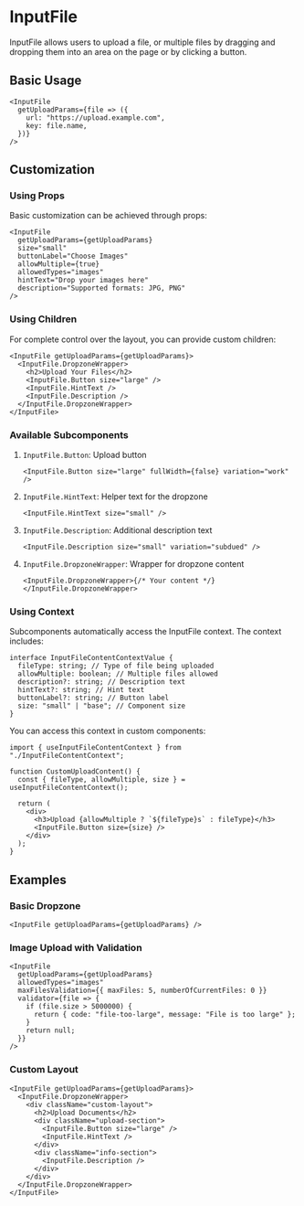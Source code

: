 
<Meta title="Components/Forms and Inputs/InputFile" />

# InputFile

InputFile allows users to upload a file, or multiple files by dragging and
dropping them into an area on the page or by clicking a button.

## Basic Usage

```tsx
<InputFile
  getUploadParams={file => ({
    url: "https://upload.example.com",
    key: file.name,
  })}
/>
```

## Customization

### Using Props

Basic customization can be achieved through props:

```tsx
<InputFile
  getUploadParams={getUploadParams}
  size="small"
  buttonLabel="Choose Images"
  allowMultiple={true}
  allowedTypes="images"
  hintText="Drop your images here"
  description="Supported formats: JPG, PNG"
/>
```

### Using Children

For complete control over the layout, you can provide custom children:

```tsx
<InputFile getUploadParams={getUploadParams}>
  <InputFile.DropzoneWrapper>
    <h2>Upload Your Files</h2>
    <InputFile.Button size="large" />
    <InputFile.HintText />
    <InputFile.Description />
  </InputFile.DropzoneWrapper>
</InputFile>
```

### Available Subcomponents

1. `InputFile.Button`: Upload button

   ```tsx
   <InputFile.Button size="large" fullWidth={false} variation="work" />
   ```

2. `InputFile.HintText`: Helper text for the dropzone

   ```tsx
   <InputFile.HintText size="small" />
   ```

3. `InputFile.Description`: Additional description text

   ```tsx
   <InputFile.Description size="small" variation="subdued" />
   ```

4. `InputFile.DropzoneWrapper`: Wrapper for dropzone content
   ```tsx
   <InputFile.DropzoneWrapper>{/* Your content */}</InputFile.DropzoneWrapper>
   ```

### Using Context

Subcomponents automatically access the InputFile context. The context includes:

```tsx
interface InputFileContentContextValue {
  fileType: string; // Type of file being uploaded
  allowMultiple: boolean; // Multiple files allowed
  description?: string; // Description text
  hintText?: string; // Hint text
  buttonLabel?: string; // Button label
  size: "small" | "base"; // Component size
}
```

You can access this context in custom components:

```tsx
import { useInputFileContentContext } from "./InputFileContentContext";

function CustomUploadContent() {
  const { fileType, allowMultiple, size } = useInputFileContentContext();

  return (
    <div>
      <h3>Upload {allowMultiple ? `${fileType}s` : fileType}</h3>
      <InputFile.Button size={size} />
    </div>
  );
}
```

## Examples

### Basic Dropzone

```tsx
<InputFile getUploadParams={getUploadParams} />
```

### Image Upload with Validation

```tsx
<InputFile
  getUploadParams={getUploadParams}
  allowedTypes="images"
  maxFilesValidation={{ maxFiles: 5, numberOfCurrentFiles: 0 }}
  validator={file => {
    if (file.size > 5000000) {
      return { code: "file-too-large", message: "File is too large" };
    }
    return null;
  }}
/>
```

### Custom Layout

```tsx
<InputFile getUploadParams={getUploadParams}>
  <InputFile.DropzoneWrapper>
    <div className="custom-layout">
      <h2>Upload Documents</h2>
      <div className="upload-section">
        <InputFile.Button size="large" />
        <InputFile.HintText />
      </div>
      <div className="info-section">
        <InputFile.Description />
      </div>
    </div>
  </InputFile.DropzoneWrapper>
</InputFile>
```

